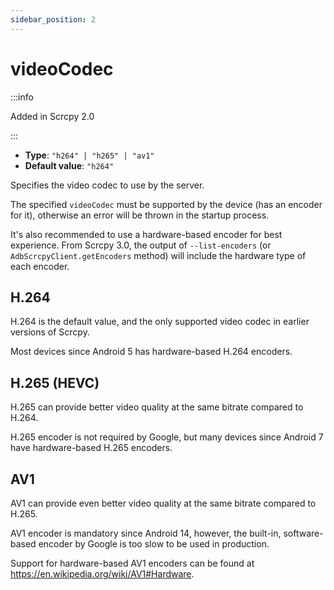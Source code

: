 ```yaml
---
sidebar_position: 2
---
```


# videoCodec

:::info

Added in Scrcpy 2.0

:::

* **Type**: `"h264" | "h265" | "av1"`
* **Default value**: `"h264"`

Specifies the video codec to use by the server.

The specified `videoCodec` must be supported by the device (has an encoder for it), otherwise an error will be thrown in the startup process.

It's also recommended to use a hardware-based encoder for best experience. From Scrcpy 3.0, the output of `--list-encoders` (or `AdbScrcpyClient.getEncoders` method) will include the hardware type of each encoder.

## H.264

H.264 is the default value, and the only supported video codec in earlier versions of Scrcpy.

Most devices since Android 5 has hardware-based H.264 encoders.

## H.265 (HEVC)

H.265 can provide better video quality at the same bitrate compared to H.264.

H.265 encoder is not required by Google, but many devices since Android 7 have hardware-based H.265 encoders.

## AV1

AV1 can provide even better video quality at the same bitrate compared to H.265.

AV1 encoder is mandatory since Android 14, however, the built-in, software-based encoder by Google is too slow to be used in production.

Support for hardware-based AV1 encoders can be found at https://en.wikipedia.org/wiki/AV1#Hardware.
